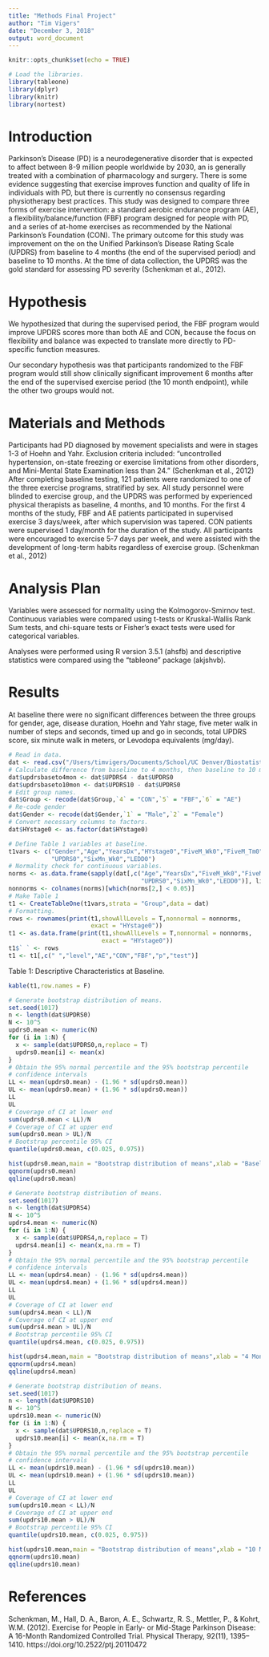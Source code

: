 ```yaml
---
title: "Methods Final Project"
author: "Tim Vigers"
date: "December 3, 2018"
output: word_document
---
```


```r
knitr::opts_chunk$set(echo = TRUE)
```

```r
# Load the libraries.
library(tableone)
library(dplyr)
library(knitr)
library(nortest)
```

# Introduction

Parkinson's Disease (PD) is a neurodegenerative disorder that is expected to affect between 8-9 million people worldwide by 2030, an is generally treated with a combination of pharmacology and surgery. There is some evidence suggesting that exercise improves function and quality of life in individuals with PD, but there is currently no consensus regarding physiotherapy best practices. This study was designed to compare three forms of exercise intervention: a standard aerobic endurance program (AE), a flexibility/balance/function (FBF) program designed for people with PD, and a series of at-home exercises as recommended by the National Parkinson's Foundation (CON). The primary outcome for this study was improvement on the on the Unified Parkinson’s Disease Rating Scale (UPDRS) from baseline to 4 months (the end of the supervised period) and baseline to 10 months. At the time of data collection, the UPDRS was the gold standard for assessing PD severity (Schenkman et al., 2012). 

# Hypothesis

We hypothesized that during the supervised period, the FBF program would improve UPDRS scores more than both AE and CON, because the focus on flexibility and balance was expected to translate more directly to PD-specific function measures. 

Our secondary hypothesis was that participants randomized to the FBF program would still show clinically significant improvement 6 months after the end of the supervised exercise period (the 10 month endpoint), while the other two groups would not.

# Materials and Methods

Participants had PD diagnosed by movement specialists and were in stages 1-3 of Hoehn and Yahr. Exclusion criteria included: "uncontrolled hypertension, on-state freezing or exercise limitations from other disorders, and Mini-Mental State Examination less than 24." (Schenkman et al., 2012) After completing baseline testing, 121 patients were randomized to one of the three exercise programs, stratified by sex. All study personnel were blinded to exercise group, and the UPDRS was performed by experienced physical therapists as baseline, 4 months, and 10 months. For the first 4 months of the study, FBF and AE patients participated in supervised exercise 3 days/week, after which supervision was tapered. CON patients were supervised 1 day/month for the duration of the study. All participants were encouraged to exercise 5-7 days per week, and were assisted with the development of long-term habits regardless of exercise group.   (Schenkman et al., 2012) 

# Analysis Plan

Variables were assessed for normality using the Kolmogorov-Smirnov test. Continuous variables were compared using t-tests or Kruskal-Wallis Rank Sum tests, and chi-square tests or Fisher’s exact tests were used for categorical variables. 

Analyses were performed using R version 3.5.1 (ahsfb) and descriptive statistics were compared using the “tableone” package (akjshvb).

# Results

At baseline there were no significant differences between the three groups for gender, age, disease duration, Hoehn and Yahr stage, five meter walk in number of steps and seconds, timed up and go in seconds, total UPDRS score, six minute walk in meters, or Levodopa equivalents (mg/day).

```r
# Read in data.
dat <- read.csv("/Users/timvigers/Documents/School/UC Denver/Biostatistics/Biostatistical Methods 1/Final Project/PD+Exercise+RCT+Selected+Secondary+Outcomes+-+Wide.csv")
# Calculate difference from baseline to 4 months, then baseline to 10 months.
dat$updrsbaseto4mon <- dat$UPDRS4 - dat$UPDRS0
dat$updrsbaseto10mon <- dat$UPDRS10 - dat$UPDRS0
# Edit group names.
dat$Group <- recode(dat$Group,`4` = "CON",`5` = "FBF",`6` = "AE")
# Re-code gender
dat$Gender <- recode(dat$Gender,`1` = "Male",`2` = "Female")
# Convert necessary columns to factors.
dat$HYstage0 <- as.factor(dat$HYstage0)

# Define Table 1 variables at baseline.
t1vars <- c("Gender","Age","YearsDx","HYstage0","FiveM_Wk0","FiveM_Tm0","TUG0",
            "UPDRS0","SixMn_Wk0","LEDD0")
# Normality check for continuous variables.
norms <- as.data.frame(sapply(dat[,c("Age","YearsDx","FiveM_Wk0","FiveM_Tm0","TUG0",
                                     "UPDRS0","SixMn_Wk0","LEDD0")], lillie.test))
nonnorms <- colnames(norms)[which(norms[2,] < 0.05)]
# Make Table 1
t1 <- CreateTableOne(t1vars,strata = "Group",data = dat)
# Formatting.
rows <- rownames(print(t1,showAllLevels = T,nonnormal = nonnorms, 
                       exact = "HYstage0"))
t1 <- as.data.frame(print(t1,showAllLevels = T,nonnormal = nonnorms, 
                          exact = "HYstage0"))
t1$` ` <- rows
t1 <- t1[,c(" ","level","AE","CON","FBF","p","test")]
```

Table 1: Descriptive Characteristics at Baseline.
```r
kable(t1,row.names = F)
```

```r
# Generate bootstrap distribution of means.
set.seed(1017)
n <- length(dat$UPDRS0)
N <- 10^5
updrs0.mean <- numeric(N)
for (i in 1:N) {
  x <- sample(dat$UPDRS0,n,replace = T)
  updrs0.mean[i] <- mean(x)
}
# Obtain the 95% normal percentile and the 95% bootstrap percentile 
# confidence intervals
LL <- mean(updrs0.mean) - (1.96 * sd(updrs0.mean))
UL <- mean(updrs0.mean) + (1.96 * sd(updrs0.mean))
LL
UL
# Coverage of CI at lower end
sum(updrs0.mean < LL)/N
# Coverage of CI at upper end
sum(updrs0.mean > UL)/N
# Bootstrap percentile 95% CI
quantile(updrs0.mean, c(0.025, 0.975))
```

```r
hist(updrs0.mean,main = "Bootstrap distribution of means",xlab = "Baseline UPDRS Score")
qqnorm(updrs0.mean)
qqline(updrs0.mean)
```

```r
# Generate bootstrap distribution of means.
set.seed(1017)
n <- length(dat$UPDRS4)
N <- 10^5
updrs4.mean <- numeric(N)
for (i in 1:N) {
  x <- sample(dat$UPDRS4,n,replace = T)
  updrs4.mean[i] <- mean(x,na.rm = T)
}
# Obtain the 95% normal percentile and the 95% bootstrap percentile 
# confidence intervals
LL <- mean(updrs4.mean) - (1.96 * sd(updrs4.mean))
UL <- mean(updrs4.mean) + (1.96 * sd(updrs4.mean))
LL
UL
# Coverage of CI at lower end
sum(updrs4.mean < LL)/N
# Coverage of CI at upper end
sum(updrs4.mean > UL)/N
# Bootstrap percentile 95% CI
quantile(updrs4.mean, c(0.025, 0.975))
```

```r
hist(updrs4.mean,main = "Bootstrap distribution of means",xlab = "4 Month UPDRS Score")
qqnorm(updrs4.mean)
qqline(updrs4.mean)
```

```r
# Generate bootstrap distribution of means.
set.seed(1017)
n <- length(dat$UPDRS10)
N <- 10^5
updrs10.mean <- numeric(N)
for (i in 1:N) {
  x <- sample(dat$UPDRS10,n,replace = T)
  updrs10.mean[i] <- mean(x,na.rm = T)
}
# Obtain the 95% normal percentile and the 95% bootstrap percentile 
# confidence intervals
LL <- mean(updrs10.mean) - (1.96 * sd(updrs10.mean))
UL <- mean(updrs10.mean) + (1.96 * sd(updrs10.mean))
LL
UL
# Coverage of CI at lower end
sum(updrs10.mean < LL)/N
# Coverage of CI at upper end
sum(updrs10.mean > UL)/N
# Bootstrap percentile 95% CI
quantile(updrs10.mean, c(0.025, 0.975))
```

```r
hist(updrs10.mean,main = "Bootstrap distribution of means",xlab = "10 Month UPDRS Score")
qqnorm(updrs10.mean)
qqline(updrs10.mean)
```

# References
Schenkman, M., Hall, D. A., Baron, A. E., Schwartz, R. S., Mettler, P., & Kohrt, W.M. (2012). Exercise for People in Early- or Mid-Stage Parkinson Disease: A 16-Month Randomized Controlled Trial. Physical Therapy, 92(11), 1395–1410. https://doi.org/10.2522/ptj.20110472

